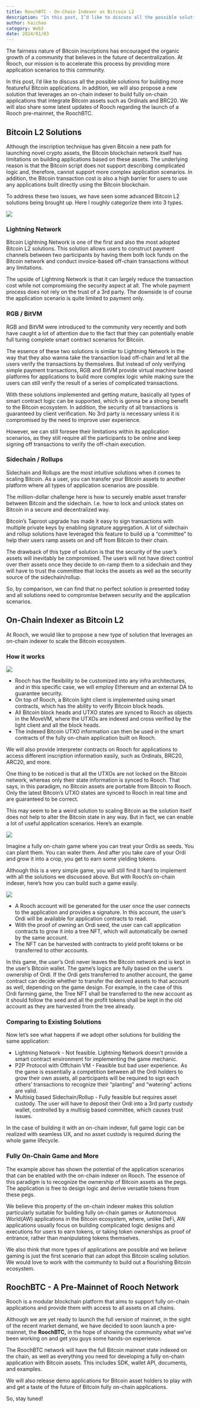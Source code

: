 ```yaml
---
title: RoochBTC - On-Chain Indexer as Bitcoin L2
description: "In this post, I’d like to discuss all the possible solutions for building more featureful Bitcoin applications. In addition, we will also propose a new solution that leverages an on-chain indexer to build fully on-chain applications that integrate Bitcoin assets such as Ordinals and BRC20. We will also share some latest updates of Rooch regarding the launch of a Rooch pre-mainnet, the RoochBTC."
author: haichao
category: Web3
date: 2024/01/03
---
```



<PostHeader />

The fairness nature of Bitcoin inscriptions has encouraged the organic growth of a community that believes in the future of decentralization. At Rooch, our mission is to accelerate this process by providing more application scenarios to this community.

In this post, I’d like to discuss all the possible solutions for building more featureful Bitcoin applications. In addition, we will also propose a new solution that leverages an on-chain indexer to build fully on-chain applications that integrate Bitcoin assets such as Ordinals and BRC20. We will also share some latest updates of Rooch regarding the launch of a Rooch pre-mainnet, the RoochBTC.

## Bitcoin L2 Solutions

Although the inscription technique has given Bitcoin a new path for launching novel crypto assets, the Bitcoin blockchain network itself has limitations on building applications based on these assets. The underlying reason is that the Bitcoin script does not support describing complicated logic and, therefore, cannot support more complex application scenarios. In addition, the Bitcoin transaction cost is also a high barrier for users to use any applications built directly using the Bitcoin blockchain.

To address these two issues, we have seen some advanced Bitcoin L2 solutions being brought up. Here I roughly categorize them into 3 types.

![](/docs/rooch-btc-1.png)

### Lightning Network

Bitcoin Lightning Network is one of the first and also the most adopted Bitcoin L2 solutions. This solution allows users to construct payment channels between two participants by having them both lock funds on the Bitcoin network and conduct invoice-based off-chain transactions without any limitations. 

The upside of Lightning Network is that it can largely reduce the transaction cost while not compromising the security aspect at all. The whole payment process does not rely on the trust of a 3rd party. The downside is of course the application scenario is quite limited to payment only.

### RGB / BitVM

RGB and BitVM were introduced to the community very recently and both have caught a lot of attention due to the fact that they can potentially enable full turing complete smart contract scenarios for Bitcoin. 

The essence of these two solutions is similar to Lightning Network in the way that they also wanna take the transaction load off-chain and let all the users verify the transactions by themselves. But instead of only verifying simple payment transactions, RGB and BitVM provide virtual machine based platforms for applications to build more complex logic while making sure the users can still verify the result of a series of complicated transactions.

With these solutions implemented and getting mature, basically all types of smart contract logic can be supported, which is gonna be a strong benefit to the Bitcoin ecosystem. In addition, the security of all transactions is guaranteed by client verification. No 3rd party is necessary unless it is compromised by the need to improve user experience. 

However, we can still foresee their limitations within its application scenarios, as they still require all the participants to be online and keep signing off transactions to verify the off-chain execution.

### Sidechain / Rollups

Sidechain and Rollups are the most intuitive solutions when it comes to scaling Bitcoin. As a user, you can transfer your Bitcoin assets to another platform where all types of application scenarios are possible.

The million-dollar challenge here is how to securely enable asset transfer between Bitcoin and the sidechain. I.e. how to lock and unlock states on Bitcoin in a secure and decentralized way. 

Bitcoin’s Taproot upgrade has made it easy to sign transactions with multiple private keys by enabling signature aggregation.  A lot of sidechain and rollup solutions have leveraged this feature to build up a “committee” to help their users ramp assets on and off from Bitcoin to their chain. 

The drawback of this type of solution is that the security of the user’s assets will inevitably be compromised. The users will not have direct control over their assets once they decide to on-ramp them to a sidechain and they will have to trust the committee that locks the assets as well as the security source of the sidechain/rollup.

So, by comparison, we can find that no perfect solution is presented today and all solutions need to compromise between security and the application scenarios.

## On-Chain Indexer as Bitcoin L2

At Rooch, we would like to propose a new type of solution that leverages an on-chain indexer to scale the Bitcoin ecosystem.

### How it works

![](/docs/rooch-btc-2.png)

- Rooch has the flexibility to be customized into any infra architectures, and in this specific case, we will employ Ethereum and an external DA to guarantee security.
- On top of Rooch, a Bitcoin light client is implemented using smart contracts, which has the ability to verify Bitcoin block heads.
- All Bitcoin block heads and UTXO states are synced to Rooch as objects in the MoveVM, where the UTXOs are indexed and cross verified by the light client and all the block heads.
- The indexed Bitcoin UTXO information can then be used in the smart contracts of the fully on-chain application built on Rooch.

We will also provide interpreter contracts on Rooch for applications to access different inscription information easily, such as Ordinals, BRC20, ARC20, and more.

One thing to be noticed is that all the UTXOs are not locked on the Bitcoin network, whereas only their state information is synced to Rooch. That says, in this paradigm, no Bitcoin assets are portable from Bitcoin to Rooch. Only the latest Bitcoin’s UTXO states are synced to Rooch in real time and are guaranteed to be correct. 

This may seem to be a weird solution to scaling Bitcoin as the solution itself does not help to alter the Bitcoin state in any way. But in fact, we can enable a lot of useful application scenarios. Here’s an example.

![](/docs/rooch-btc-3.png)

Imagine a fully on-chain game where you can treat your Ordis as seeds. You can plant them. You can water them. And after you take care of your Ordi and grow it into a crop, you get to earn some yielding tokens.

Although this is a very simple game, you will still find it hard to implement with all the solutions we discussed above. But with Rooch’s on-chain indexer, here’s how you can build such a game easily.

![](/docs/rooch-btc-4.png)

- A Rooch account will be generated for the user once the user connects to the application and provides a signature. In this account, the user’s Ordi will be available for application contracts to read.
- With the proof of owning an Ordi seed, the user can call application contracts to grow it into a tree NFT, which will automatically be owned by the same account.
- The NFT can be harvested with contracts to yield profit tokens or be transferred to other accounts.

In this game, the user’s Ordi never leaves the Bitcoin network and is kept in the user’s Bitcoin wallet. The game’s logics are fully based on the user’s ownership of Ordi. If the Ordi gets transferred to another account, the game contract can decide whether to transfer the derived assets to that account as well, depending on the game design. For example, in the case of this Ordi farming game, the Tree NFT shall be transferred to the new account as it should follow the seed and all the profit tokens shall be kept in the old account as they are harvested from the tree already.

### Comparing to Existing Solutions

Now let’s see what happens if we adopt other solutions for building the same application:

- Lightning Network - Not feasible. Lightning Network doesn’t provide a smart contract environment for implementing the game mechanic.
- P2P Protocol with Offchain VM - Feasible but bad user experience. As the game is essentially a competition between all the Ordi holders to grow their own assets, all participants will be required to sign each others’ transactions to recognize their “planting” and “watering” actions are valid.
- Multisig based Sidechain/Rollup - Fully feasible but requires asset custody. The user will have to deposit their Ordi into a 3rd party custody wallet, controlled by a multisig based committee, which causes trust issues.

In the case of building it with an on-chain indexer, full game logic can be realized with seamless UX, and no asset custody is required during the whole game lifecycle.

### Fully On-Chain Game and More

The example above has shown the potential of the application scenarios that can be enabled with the on-chain indexer on Rooch. The essence of this paradigm is to recognize the ownership of Bitcoin assets as the pegs. The application is free to design logic and derive versatile tokens from these pegs. 

We believe this property of the on-chain indexer makes this solution particularly suitable for building fully on-chain games or Autonomous World(AW) applications in the Bitcoin ecosystem, where, unlike DeFi, AW applications usually focus on building complicated logic designs and executions for users to earn tokens, or taking token ownerships as proof of entrance, rather than manipulating tokens themselves. 

We also think that more types of applications are possible and we believe gaming is just the first scenario that can adopt this Bitcoin scaling solution. We would love to work with the community to build out a flourishing Bitcoin ecosystem.

## RoochBTC - A Pre-Mainnet of Rooch Network

Rooch is a modular blockchain platform that aims to support fully on-chain applications and provide them with access to all assets on all chains.

Although we are yet ready to launch the full version of mainnet, in the sight of the recent market demand, we have decided to soon launch a pre-mainnet, the **RoochBTC,** in the hope of showing the community what we’ve been working on and get you guys some hands-on experience.

The RoochBTC network will have the full Bitcoin mainnet state indexed on the chain, as well as everything you need for developing a fully on-chain application with Bitcoin assets. This includes SDK, wallet API, documents, and examples.

We will also release demo applications for Bitcoin asset holders to play with and get a taste of the future of Bitcoin fully on-chain applications.

So, stay tuned!
